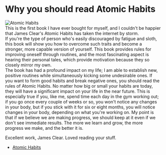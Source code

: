 # Why you should read Atomic Habits

<div className='flex'>

<img src='/blog-atomichabits.png' alt='Atomic Habits' className='w-64 h-64' />

<div className='mt-4'>
  <div>
    This is the first book I have ever bought for myself, and I couldn't be happier that James Clear's Atomic Habits has
    taken the internet by storm.
  </div>
  <div>
    If you're the type of person who's easily discouraged by fatigue and sloth, this book will show you how to overcome
    such traits and become a stronger, more capable version of yourself. This book provides rules for improving oneself
    through routines, and the most fascinating aspect is hearing their personal tales, which provide motivation because
    they so closely mirror my own.
  </div>
</div>
</div>

<div className='-mt-12'>
The book has had a profound impact on my life; I am able to establish new, positive routines while simultaneously kicking some undesirable ones. If you want to form good habits and break negative ones, you should read the rules of Atomic Habits. No matter how big or small your habits are today, they will have a significant impact on your life in the near future. This is especially true if you, like me, spend time each day in the gym working out; if you go once every couple of weeks or so, you won't notice any changes in your body, but if you stick with it for six or eight months, you will notice changes in your body, depending on what you're working on. My point is that if we believe we are making progress, we should keep at it even if we don't see immediate results. The more we learn and grow, the more progress we make, and the better it is.

Excellent work, James Clear. Loved reading your stuff.

<ul>
  <li className='prose-a:text-[#FAB387]'>
    <a href='https://jamesclear.com/atomic-habits'>Atomic Habits</a>
  </li>
</ul>
</div>
